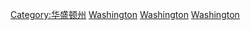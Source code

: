 {{Commons cat|Economy of Washington (state)}}
[[Category:华盛顿州|Category:华盛顿州]]
[[Category:美国各州经济|Washington]]
[[Category:美国西北部经济|Washington]]
[[Category:美國西部經濟|Washington]]